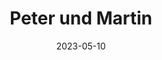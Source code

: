 ---
title: Peter und Martin
date: 2023-05-10
image: /images/hochzeitsblog/peter-martin1.jpg
width: 2000
height: 1333
category: Kennenlernshooting
couple_category: Peter und Martin
weight: 6080
---